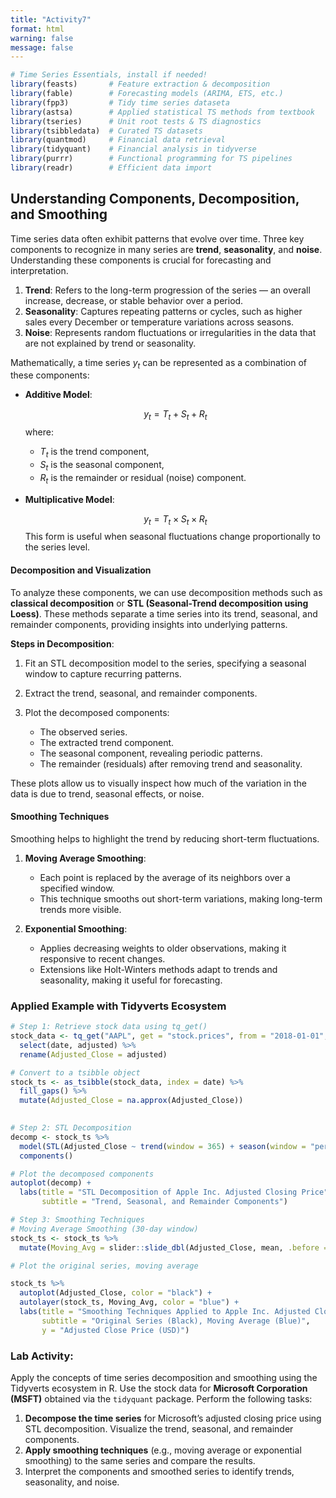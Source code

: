 ```yaml
---
title: "Activity7"
format: html
warning: false
message: false
---
```


```r
# Time Series Essentials, install if needed!
library(feasts)       # Feature extraction & decomposition
library(fable)        # Forecasting models (ARIMA, ETS, etc.)
library(fpp3)         # Tidy time series dataseta
library(astsa)        # Applied statistical TS methods from textbook
library(tseries)      # Unit root tests & TS diagnostics
library(tsibbledata)  # Curated TS datasets
library(quantmod)     # Financial data retrieval
library(tidyquant)    # Financial analysis in tidyverse
library(purrr)        # Functional programming for TS pipelines
library(readr)        # Efficient data import
```


## **Understanding Components, Decomposition, and Smoothing**

Time series data often exhibit patterns that evolve over time. Three key components to recognize in many series are **trend**, **seasonality**, and **noise**. Understanding these components is crucial for forecasting and interpretation.

1. **Trend**: Refers to the long-term progression of the series — an overall increase, decrease, or stable behavior over a period.
2. **Seasonality**: Captures repeating patterns or cycles, such as higher sales every December or temperature variations across seasons.
3. **Noise**: Represents random fluctuations or irregularities in the data that are not explained by trend or seasonality.

Mathematically, a time series $y_t$ can be represented as a combination of these components:

- **Additive Model**:

  $$
  y_t = T_t + S_t + R_t
  $$
  where:
  - $T_t$ is the trend component,
  - $S_t$ is the seasonal component,
  - $R_t$ is the remainder or residual (noise) component.

- **Multiplicative Model**:

  $$
  y_t = T_t \times S_t \times R_t
  $$
  This form is useful when seasonal fluctuations change proportionally to the series level.


#### **Decomposition and Visualization**

To analyze these components, we can use decomposition methods such as **classical decomposition** or **STL (Seasonal-Trend decomposition using Loess)**. These methods separate a time series into its trend, seasonal, and remainder components, providing insights into underlying patterns.

**Steps in Decomposition**:

1. Fit an STL decomposition model to the series, specifying a seasonal window to capture recurring patterns.
2. Extract the trend, seasonal, and remainder components.
3. Plot the decomposed components:

   - The observed series.
   - The extracted trend component.
   - The seasonal component, revealing periodic patterns.
   - The remainder (residuals) after removing trend and seasonality.

These plots allow us to visually inspect how much of the variation in the data is due to trend, seasonal effects, or noise.

#### **Smoothing Techniques**

Smoothing helps to highlight the trend by reducing short-term fluctuations.

1. **Moving Average Smoothing**:

   - Each point is replaced by the average of its neighbors over a specified window.
   - This technique smooths out short-term variations, making long-term trends more visible.

2. **Exponential Smoothing**:

   - Applies decreasing weights to older observations, making it responsive to recent changes.
   - Extensions like Holt-Winters methods adapt to trends and seasonality, making it useful for forecasting.


### Applied Example with Tidyverts Ecosystem

```r
# Step 1: Retrieve stock data using tq_get()
stock_data <- tq_get("AAPL", get = "stock.prices", from = "2018-01-01", to = "2023-01-01") %>%
  select(date, adjusted) %>%
  rename(Adjusted_Close = adjusted)

# Convert to a tsibble object
stock_ts <- as_tsibble(stock_data, index = date) %>% 
  fill_gaps() %>% 
  mutate(Adjusted_Close = na.approx(Adjusted_Close))
  

# Step 2: STL Decomposition
decomp <- stock_ts %>%
  model(STL(Adjusted_Close ~ trend(window = 365) + season(window = "periodic"))) %>%
  components()

# Plot the decomposed components
autoplot(decomp) +
  labs(title = "STL Decomposition of Apple Inc. Adjusted Closing Price",
       subtitle = "Trend, Seasonal, and Remainder Components")

# Step 3: Smoothing Techniques
# Moving Average Smoothing (30-day window)
stock_ts <- stock_ts %>%
  mutate(Moving_Avg = slider::slide_dbl(Adjusted_Close, mean, .before = 29, .after = 0))

# Plot the original series, moving average

stock_ts %>%
  autoplot(Adjusted_Close, color = "black") +
  autolayer(stock_ts, Moving_Avg, color = "blue") +
  labs(title = "Smoothing Techniques Applied to Apple Inc. Adjusted Closing Price",
       subtitle = "Original Series (Black), Moving Average (Blue)",
       y = "Adjusted Close Price (USD)")
```


### Lab Activity:

Apply the concepts of time series decomposition and smoothing using the Tidyverts ecosystem in R. Use the stock data for **Microsoft Corporation (MSFT)** obtained via the `tidyquant` package. Perform the following tasks:

1. **Decompose the time series** for Microsoft's adjusted closing price using STL decomposition. Visualize the trend, seasonal, and remainder components.
2. **Apply smoothing techniques** (e.g., moving average or exponential smoothing) to the same series and compare the results.
3. Interpret the components and smoothed series to identify trends, seasonality, and noise.

<!--

```r
# Step 1: Retrieve Microsoft stock data using tq_get()
msft_data <- tq_get("MSFT", get = "stock.prices", from = "2018-01-01", to = "2023-01-01") %>%
  select(date, adjusted) %>%
  rename(Adjusted_Close = adjusted)

# Convert to a tsibble object
msft_ts <- as_tsibble(msft_data, index = date) %>% 
  fill_gaps() %>% 
  mutate(Adjusted_Close = na.approx(Adjusted_Close))

# Step 2: STL Decomposition
decomp <- msft_ts %>%
  model(STL(Adjusted_Close ~ trend(window = 365) + season(window = "periodic"))) %>%
  components()

# Plot the decomposed components
autoplot(decomp) +
  labs(title = "STL Decomposition of Microsoft Corporation Adjusted Closing Price",
       subtitle = "Trend, Seasonal, and Remainder Components",
       y = "Adjusted Close Price (USD)")

# Step 3: Smoothing Techniques
# Moving Average Smoothing (30-day window)
msft_ts <- msft_ts %>%
  mutate(Moving_Avg = slider::slide_dbl(Adjusted_Close, mean, .before = 29, .after = 0))


# Plot the original series, moving average
msft_ts %>%
  autoplot(Adjusted_Close, color = "black") +
  autolayer(msft_ts, Moving_Avg, color = "blue") +
  labs(title = "Smoothing Techniques Applied to Microsoft Corporation Adjusted Closing Price",
       subtitle = "Original Series (Black), Moving Average (Blue)",
       y = "Adjusted Close Price (USD)")
```

-->



